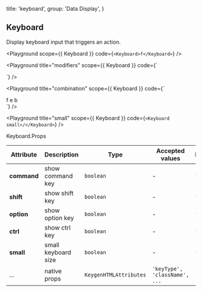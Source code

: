 
  title: 'keyboard',
  group: 'Data Display',
}

## Keyboard

Display keyboard input that triggers an action.

<Playground
  scope={{ Keyboard }}
  code={`
<Keyboard>f</Keyboard>
`} />

<Playground
  title="modifiers"
  scope={{ Keyboard }}
  code={`
<div>
  <Keyboard command />
  <Keyboard shift />
  <Keyboard option />
  <Keyboard ctrl />
</div>
`} />

<Playground
  title="combination"
  scope={{ Keyboard }}
  code={`
<div>
  <Keyboard command>f</Keyboard>
  <Keyboard shift>e</Keyboard>
  <Keyboard option ctrl>b</Keyboard>
</div>
`} />

<Playground
  title="small"
  scope={{ Keyboard }}
  code={`
<Keyboard small>/</Keyboard>
`} />

<Attributes edit="/pages/docs/components/keyboard.mdx">
<Attributes.Title>Keyboard.Props</Attributes.Title>

| Attribute | Description | Type | Accepted values | Default
| ---------- | ---------- | ---- |  -------------- | ------ |
| **command** | show command key | `boolean` | - | `false` |
| **shift** | show shift key | `boolean` | - | `false` |
| **option** | show option key | `boolean` | - | `false` |
| **ctrl** | show ctrl key | `boolean` | - | `false` |
| **small** | small keyboard size | `boolean` | - | `false` |
| ... | native props | `KeygenHTMLAttributes` | `'keyType', 'className', ...` | - |

</Attributes>

